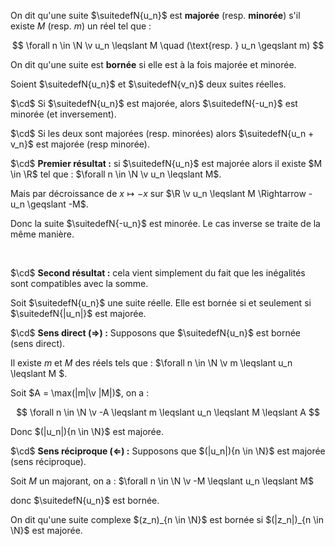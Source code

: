 

<Item type='definition' titre='suite bornée'>


On dit qu'une suite $\suitedefN{u_n}$ est **majorée** (resp. **minorée**) s'il existe $M$ (resp. $m$) un réel tel que : 

$$
\forall n \in \N \v u_n \leqslant M \quad (\text{resp. } u_n \geqslant m)
$$

On dit qu'une suite est **bornée** si elle est à la fois majorée et minorée.

</Item>

<Item type='proposition' titre='bornes et opérations'>

Soient $\suitedefN{u_n}$ et $\suitedefN{v_n}$ deux suites réelles.

$\cd$ Si $\suitedefN{u_n}$ est majorée, alors $\suitedefN{-u_n}$ est minorée (et inversement).

$\cd$ Si les deux sont majorées (resp. minorées) alors $\suitedefN{u_n + v_n}$ est majorée (resp minorée).
</Item>

<Hideable type='démonstration' titre=''>

$\cd$ **Premier résultat :** si $\suitedefN{u_n}$ est majorée alors il existe $M \in \R$ tel que : $\forall n \in \N \v u_n \leqslant M$. 

Mais par décroissance de $x \mapsto -x$ sur $\R \v u_n \leqslant M \Rightarrow -u_n \geqslant -M$. 

Donc la suite $\suitedefN{-u_n}$ est minorée. Le cas inverse se traite de la même manière.

<br/>

$\cd$ **Second résultat :** cela vient simplement du fait que les inégalités sont compatibles avec la somme.

</Hideable>

<Item type='proposition' titre='caractérisation par la valeur absolue'>

Soit $\suitedefN{u_n}$ une suite réelle. Elle est bornée si et seulement si $\suitedefN{|u_n|}$ est majorée. 
</Item>


<Hideable type='démonstration' titre=''>

$\cd$ **Sens direct ($\Rightarrow$) :** Supposons que $\suitedefN{u_n}$ est bornée (sens direct). 

Il existe $m$ et $M$ des réels tels que : $\forall n \in \N \v m \leqslant u_n \leqslant M $. 

Soit $A = \max(|m|\v |M|)$, on a : 

$$
\forall n \in \N \v -A \leqslant m \leqslant u_n \leqslant M \leqslant A
$$

Donc $(|u_n|){n \in \N}$ est majorée.

$\cd$ **Sens réciproque ($\Leftarrow$) :** Supposons que $(|u_n|){n \in \N}$ est majorée (sens réciproque). 

Soit $M$ un majorant, on a : $\forall n \in \N \v -M \leqslant u_n \leqslant M$

donc $\suitedefN{u_n}$ est bornée.
</Hideable>


<Item type='definition' titre=''>

On dit qu'une suite complexe $(z_n)_{n \in \N}$ est bornée si $(|z_n|)_{n \in \N}$ est majorée.
</Item>